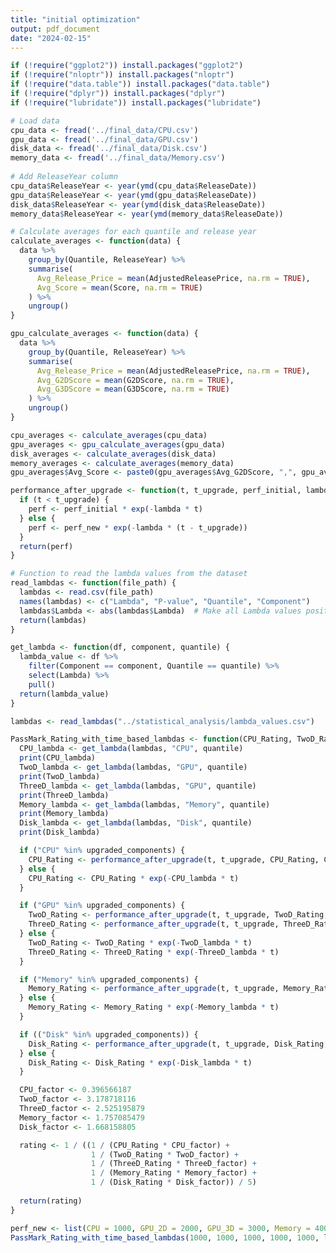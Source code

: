 ```yaml
---
title: "initial optimization"
output: pdf_document
date: "2024-02-15"
---
```


```r
if (!require("ggplot2")) install.packages("ggplot2")
if (!require("nloptr")) install.packages("nloptr")
if (!require("data.table")) install.packages("data.table")
if (!require("dplyr")) install.packages("dplyr")
if (!require("lubridate")) install.packages("lubridate")
```

```r
# Load data
cpu_data <- fread('../final_data/CPU.csv')
gpu_data <- fread('../final_data/GPU.csv')
disk_data <- fread('../final_data/Disk.csv')
memory_data <- fread('../final_data/Memory.csv')
                 
# Add ReleaseYear column
cpu_data$ReleaseYear <- year(ymd(cpu_data$ReleaseDate))
gpu_data$ReleaseYear <- year(ymd(gpu_data$ReleaseDate))
disk_data$ReleaseYear <- year(ymd(disk_data$ReleaseDate))
memory_data$ReleaseYear <- year(ymd(memory_data$ReleaseDate))
```

```r
# Calculate averages for each quantile and release year
calculate_averages <- function(data) {
  data %>%
    group_by(Quantile, ReleaseYear) %>%
    summarise(
      Avg_Release_Price = mean(AdjustedReleasePrice, na.rm = TRUE),
      Avg_Score = mean(Score, na.rm = TRUE)
    ) %>%
    ungroup()
}

gpu_calculate_averages <- function(data) {
  data %>% 
    group_by(Quantile, ReleaseYear) %>%
    summarise(
      Avg_Release_Price = mean(AdjustedReleasePrice, na.rm = TRUE),
      Avg_G2DScore = mean(G2DScore, na.rm = TRUE),
      Avg_G3DScore = mean(G3DScore, na.rm = TRUE)
    ) %>%
    ungroup()
}

cpu_averages <- calculate_averages(cpu_data)
gpu_averages <- gpu_calculate_averages(gpu_data)
disk_averages <- calculate_averages(disk_data)
memory_averages <- calculate_averages(memory_data)
gpu_averages$Avg_Score <- paste0(gpu_averages$Avg_G2DScore, ",", gpu_averages$Avg_G3DScore)
```

```r
performance_after_upgrade <- function(t, t_upgrade, perf_initial, lambda, perf_new) {
  if (t < t_upgrade) {
    perf <- perf_initial * exp(-lambda * t)
  } else {
    perf <- perf_new * exp(-lambda * (t - t_upgrade))
  }
  return(perf)
}
```

```r
# Function to read the lambda values from the dataset
read_lambdas <- function(file_path) {
  lambdas <- read.csv(file_path)
  names(lambdas) <- c("Lambda", "P-value", "Quantile", "Component")
  lambdas$Lambda <- abs(lambdas$Lambda)  # Make all Lambda values positive
  return(lambdas)
}

get_lambda <- function(df, component, quantile) {
  lambda_value <- df %>% 
    filter(Component == component, Quantile == quantile) %>% 
    select(Lambda) %>% 
    pull()
  return(lambda_value)
}

lambdas <- read_lambdas("../statistical_analysis/lambda_values.csv")
```

```r
PassMark_Rating_with_time_based_lambdas <- function(CPU_Rating, TwoD_Rating, ThreeD_Rating, Memory_Rating, Disk_Rating, lambdas, quantile, t, t_upgrade, perf_new, upgraded_components) {
  CPU_lambda <- get_lambda(lambdas, "CPU", quantile)
  print(CPU_lambda)
  TwoD_lambda <- get_lambda(lambdas, "GPU", quantile)
  print(TwoD_lambda)
  ThreeD_lambda <- get_lambda(lambdas, "GPU", quantile)
  print(ThreeD_lambda)
  Memory_lambda <- get_lambda(lambdas, "Memory", quantile)
  print(Memory_lambda)
  Disk_lambda <- get_lambda(lambdas, "Disk", quantile)
  print(Disk_lambda)

  if ("CPU" %in% upgraded_components) {
    CPU_Rating <- performance_after_upgrade(t, t_upgrade, CPU_Rating, CPU_lambda, perf_new["CPU"][1])
  } else {
    CPU_Rating <- CPU_Rating * exp(-CPU_lambda * t)
  }

  if ("GPU" %in% upgraded_components) {
    TwoD_Rating <- performance_after_upgrade(t, t_upgrade, TwoD_Rating, TwoD_lambda, perf_new["GPU_2D"][1])
    ThreeD_Rating <- performance_after_upgrade(t, t_upgrade, ThreeD_Rating, ThreeD_lambda, perf_new["GPU_3D"][1])
  } else {
    TwoD_Rating <- TwoD_Rating * exp(-TwoD_lambda * t)
    ThreeD_Rating <- ThreeD_Rating * exp(-ThreeD_lambda * t)
  }

  if ("Memory" %in% upgraded_components) {
    Memory_Rating <- performance_after_upgrade(t, t_upgrade, Memory_Rating, Memory_lambda, perf_new["Memory"][1])
  } else {
    Memory_Rating <- Memory_Rating * exp(-Memory_lambda * t)
  }

  if (("Disk" %in% upgraded_components)) {
    Disk_Rating <- performance_after_upgrade(t, t_upgrade, Disk_Rating, Disk_lambda, perf_new["Disk"][1])
  } else {
    Disk_Rating <- Disk_Rating * exp(-Disk_lambda * t)
  }

  CPU_factor <- 0.396566187
  TwoD_factor <- 3.178718116
  ThreeD_factor <- 2.525195879
  Memory_factor <- 1.757085479
  Disk_factor <- 1.668158805

  rating <- 1 / ((1 / (CPU_Rating * CPU_factor) + 
                  1 / (TwoD_Rating * TwoD_factor) + 
                  1 / (ThreeD_Rating * ThreeD_factor) + 
                  1 / (Memory_Rating * Memory_factor) + 
                  1 / (Disk_Rating * Disk_factor)) / 5)
  
  return(rating)
}
```

```r
perf_new <- list(CPU = 1000, GPU_2D = 2000, GPU_3D = 3000, Memory = 4000, Disk = 5000)
PassMark_Rating_with_time_based_lambdas(1000, 1000, 1000, 1000, 1000, lambdas, "Third Quantile", 3, 2, perf_new, c("GPU", "CPU"))
```